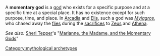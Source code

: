 {{Copy to Wiktionary}}
{{context}}
A '''momentary god''' is a [[god]] who exists for a specific purpose and at a specific time at a special place. It has no existence except for such purpose, time, and place. In [[Arcadia]] and [[Elis]], such a god was ''[[Myiagros]]'', who chased away the [[fly|flies]] during the [[sacrifice]]s to [[Zeus]] and [[Athena]].

''See also:'' [[Sheri Tepper]]'s "[[Marianne, the Madame, and the Momentary Gods]]"

{{unreferenced|date=December 2006}}

[[Category:mythological archetypes]]


{{myth-stub}}